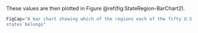 ﻿These values are then plotted in Figure \@ref(fig:StateRegion-BarChart2).

```r
FigCap="A bar chart showing which of the regions each of the fifty U.S.
states belongs"
```
